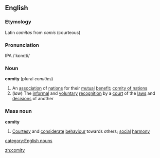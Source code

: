 ==English==
===Etymology===
Latin ''comitas'' from ''comis'' (courteous)

===Pronunciation===
IPA /'k&#594;m&#618;ti/

===Noun===
'''comity'''  (plural ''comities'')
#An [[association]] of [[nation]]s for their [[mutual]] [[benefit]]; [[comity of nations]]
#(''law'') The [[informal]] and [[voluntary]] [[recognition]] by a [[court]] of the [[law]]s and [[decision]]s of another

===Mass noun===
'''comity'''
#[[Courtesy]] and [[considerate]] [[behaviour]] towards others; [[social]] [[harmony]]
[[category:English nouns]]

[[zh:comity]]